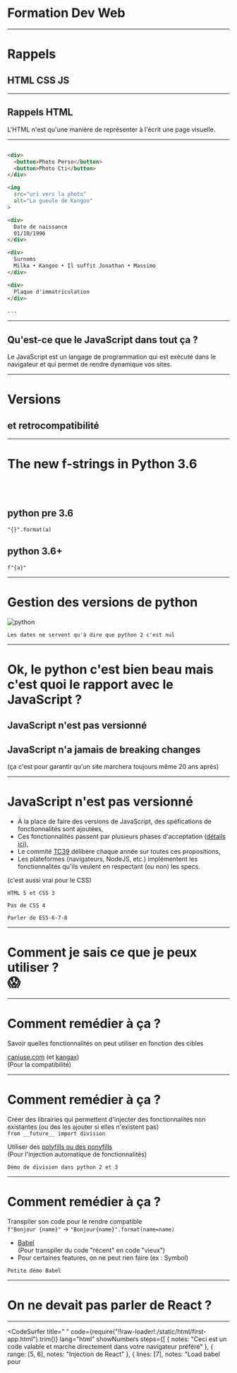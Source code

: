 



# Formation Dev Web

---

# Rappels

## HTML CSS JS

---

<LinkCS />


## Rappels HTML

L'HTML n'est qu'une manière de représenter à l'écrit une page visuelle.

---

<LinkCS step={false} />


```HTML

<div>
  <button>Photo Perso</button>
  <button>Photo Cti</button>
</div>

<img
  src="uri vers la photo"
  alt="La gueule de Kangoo"
>

<div>
  Date de naissance
  01/10/1996
</div>

<div>
  Surnoms
  Milka • Kangoo • Il suffit Jonathan • Massimo
</div>

<div>
  Plaque d'immatriculation
</div>

...
```

---


## Qu'est-ce que le JavaScript dans tout ça ?

<Appear>
  <div>
    <p style={{ fontSize: theme.fontSizes[2] }}>
      Le JavaScript est un langage de programmation qui est exécuté dans le navigateur et qui permet de rendre dynamique
      vos sites.
    </p>
  </div>
  <Chrono />
</Appear>

---

# Versions

## et retrocompatibilité

---

# The new f-strings in Python 3.6

<br />
<br />

## python pre 3.6

`"{}".format(a)`

## python 3.6+

`f"{a}"`

---

# Gestion des versions de python

![python](./static/images/python-2-3.png)

```notes
Les dates ne servent qu'à dire que python 2 c'est nul
```

---

# Ok, le python c'est bien beau mais c'est quoi le rapport avec le JavaScript ?

<Appear>
  <div>
    <h2 style={{ fontSize: theme.fontSizes[3], margin: "2em" }}>JavaScript n'est pas versionné</h2>
  </div>
  <div>
    <h2 style={{ fontSize: theme.fontSizes[3] }}>JavaScript n'a jamais de breaking changes</h2>
    <span>(ça c'est pour garantir qu'un site marchera toujours même 20 ans après)</span>
  </div>
</Appear>

---

# JavaScript n'est pas versionné

- À la place de faire des versions de JavaScript, des spéfications de fonctionnalités sont ajoutées,
- Ces fonctionnalités passent par plusieurs phases d'acceptation ([détails ici](https://tc39.github.io/process-document/)),
- Le commité [TC39](https://github.com/tc39/proposals) délibère chaque année sur toutes ces propositions,
- Les plateformes (navigateurs, NodeJS, etc.) implémentent les fonctionnalités qu'ils veulent en respectant (ou non) les specs.

(c'est aussi vrai pour le CSS)

```notes
HTML 5 et CSS 3

Pas de CSS 4

Parler de ES5-6-7-8
```

---

<div>
  <h1 style={{ fontSize: "10em" }}>
    <span style={{ fontSize: "2rem", lineHeight: "2rem" }}>Comment je sais ce que je peux utiliser ?</span>
    <br />
    😱
  </h1>
</div>

---

# Comment remédier à ça ?

Savoir quelles fonctionnalités on peut utiliser en fonction des cibles

[caniuse.com](https://caniuse.com/) (et [kangax](http://kangax.github.io/)) <br/>
(Pour la compatibilité)

---

# Comment remédier à ça ?

Créer des librairies qui permettent d'injecter des fonctionnalités non existantes (ou des les ajouter si elles n'existent pas) <br/>
`from __future__ import division`

Utiliser des [polyfills ou des ponyfills](https://kikobeats.com/polyfill-ponyfill-and-prollyfill/) <br/>
(Pour l'injection automatique de fonctionnalités)

```notes
Démo de division dans python 2 et 3
```

---

# Comment remédier à ça ?

Transpiler son code pour le rendre compatible <br/>
`f"Bonjour {name}"` -> `"Bonjour{name}".format(name=name)`

- [Babel](https://babeljs.io/) <br/>
  (Pour transpiler du code "récent" en code "vieux")
- Pour certaines features, on ne peut rien faire (ex : Symbol)

```notes
Petite démo Babel
```

---

# On ne devait pas parler de React ?

---

<CodeSurfer
  title=" "
  code={require("!!raw-loader!./static/html/first-app.html").trim()}
  lang="html"
  showNumbers
  steps={[
    { notes: "Ceci est un code valable et marche directement dans votre navigateur préféré" },
    { range: [5, 6], notes: "Injection de React" },
    { lines: [7], notes: "Load babel pour <script type='text/babel'>" },
    { lines: [10, 38], notes: "Balise qui sera écrasée lorsque React sera loadé" },
    { lines: [12, 39], notes: "Block de code transpilé par Babel puis exécuté par le navigateur" },
    { lines: [20], range: [13, 16], notes: "On définit un composant React" },
    { range: [26, 33], notes: "La méthode render correspond à ce que le composant va afficher" },
    {
      tokens: { 29: [5, 6, 7, 8, 9, 10, 11, 12, 13, 14, 15, 16, 17] },
      range: [22, 24],
      notes: "Lorsqu'on vient changer le contenu de l'input, la fonction handleChange est appelée"
    },
    {
      ranges: [[22, 24], [17, 19]],
      notes: "lorsque setState est appelé, this.state (initialisé au constructor) est modifié"
    },
    {
      tokens: { 29: [18, 19, 20, 21, 22, 23, 24, 25, 26, 27] },
      lines: [26, 30],
      notes: "La méthode render est appelée de nouveau et la valeur du state est injecté dans l'HTML"
    }
  ]}
/>

---

# Résultat

<iframe
  style={{ border: "none" }}
  src={`data:text/html;charset=utf-8,${require("!!raw-loader!./static/html/first-app.html")}`}
/>

---

# React vs React-DOM

**React** = Gestion du virtual DOM

**React-DOM** = Reconciler pour le DOM, c.à.d bindings entre le VDOM et le vrai DOM

**React-Native** = Reconciler pour Android / iOS, c.à.d bindings entre le VDOM et des composants natifs Android ou iOS

<img
  src="https://almerosteyn.com/css/images/2017-11-15-id24-accessible-react-tips-tools-tricks/React-DOM.png"
  style={{ height: "20em" }}
/>

---

# Comment définir un composant React

Avec une classe

```jsx
class MyComponent extends React.Component {
  render() {
    return <div>Ceci est le minimum requis pour créer un composant</div>;
  }
}
```

Avec une fonction

```jsx
function MyComponent(props) {
  return <div>Ceci est le minimum requis pour créer un composant</div>;
}
```

Avec une fonction fléchée

```jsx
const MyComponent = props => <div>Ceci est le minimum requis pour créer un composant</div>;
```

---

## Depuis React 16.8, il n'y a plus aucune différence en terme de possibilités entre un composant classe et un composant fonction.

[Équivalence entre hooks and lifecycle](https://twitter.com/prchdk/status/1056960391543062528?s=09)

---

<CodeSurfer
  title="Okay, on va dire que je te suis. Mais c'est quoi ces < > dans ton render ?"
  code={require("!!raw-loader!./static/html/first-app.html")
    .split("\n")
    .filter((_, i) => i >= 25 && i < 33)
    .join("\n")}
/>

---

# JSX

Ce n'est pas de l'html, c'est du JSX

```jsx
const App = (
  <Element prop1={value1} props2={value2}>
    <Child1 />
    <Child2 />
  </Element>
);
```

Sucre syntaxique pour (converti par Babel) :

```jsx
const App = React.createElement(
  Element,
  { prop1: value1, props2: value2 },
  React.createElement(Child1, null),
  React.createElement(Child2, null)
);
```

Notes : il faut que React soit importé pour que le composant fonctionne car Babel réécrit votre fichier avec `React.createElement`

---

# Règles éléments React

Tout élément a une racine unique, si jamais vous voulez afficher plusieurs éléments JSX sans parent, utilisez `<React.Fragment>`

Don't

```jsx
const App = (
  <h1>title</h1>
  <h2>sub title</h2>
);
```

Do

```jsx
const App = (
  <React.Fragment>
    <h1>title</h1>
    <h2>sub title</h2>
  </React.Fragment>
);
```

---

# Règles éléments React

On utilise `{espression js}` pour injecter du code JS

Vous pouvez injecter des variables :

```jsx
const name = "World";

const App = <label>{name}</label>;
```

Ou n'importe quelle expression valide en JS :

```jsx
const condition = Math.random() > 0.5;

const App = <p style={{ visibility: condition ? "visible" : "hidden" }}>You {condition ? "can" : "can't"} see me</p>;
```

---

# Règles éléments React

Si vous voulez afficher une liste d'éléments JSX, il faut que vous leur donniez un attribut `key` qui permet de les traquer

```jsx
const characters = [
  {
    id: 0,
    name: "Tintin"
  },
  {
    id: 1,
    name: "Capitaine Haddock"
  },
  {
    id: 2,
    name: "Professeur Tournesol"
  },
  {
    id: 3,
    name: "Dupont"
  },
  {
    id: 4,
    name: "Dupond"
  }
];

const listOfCharacters = characters.map(character => <li key={character.id}>{character.name}</li>);

const App = <ul>{listOfCharacters}</ul>;
```

---

# Règles éléments React

- Si un composant retourne `null`, il n'affichera rien
- Les props et state d'un composant se doivent d'être pures (c.à.d non modifié)
- React fait la différence entre un élément HTML et un élément React grâce à la casse :

```jsx
const Li = ({ children, title }) => (
  <li className="list" title={title}>
    {children}
  </li>
);

// Jamais appelé
const ul = ({ children }) => <ul class="list-warpper">{children}</ul>;

const App = () => (
  <div>
    {/* div HTML */}
    <ul>
      {/* ul HTML */}
      <Li title="a">A</Li> {/* Li défini au dessus */}
      <Li title="b">B</Li>
    </ul>
  </div>
);
```

---

# Immutabilité

❗️Les state et props sont immutables ❗️

```jsx
this.state.list.push(element); // Don't ❌
this.setState(({ list }) => ({ list: list.push(element) })); // Don't ❌
this.setState(({ list }) => ({ list: [...list, element] })); // Do ✅
```

Pourquoi ?

- React ne détecte pas de changement donc ne va pas se re-render
- S'il se rerender quand même, on a changé la précédente valeur des props ou du state et donc on ne peut plus les comparer proprement
- La mutation peut se faire écraser par un setState prochain

En général en React, tout est immutable (sauf les attributs customs).

---

# Classes

---

<CodeSurfer
  title="Il est possible de de rajouter des méthodes qui vont être exécutées à des moments différents"
  code={require("!raw-loader!./static/js/SimpleComponent.js")
    .split("\n")
    .filter((_, i) => i > 1 && i <= 33)
    .join("\n")}
  steps={[
    {},
    { range: [2, 8], notes: "constructor est appelée lorsque le composant est crée" },
    { range: [22, 31], notes: "Puis render est appelée pour créer ce qui va être affiché" },
    {
      range: [10, 12],
      notes: "componentDidMount est appelée une fois que le composant a été monté dans le DOM (avec le visuel chargé)"
    },
    {
      range: [22, 31],
      notes: "render est ré-appelé à chaque fois que le composant doit subir un update"
    },
    {
      range: [14, 16],
      notes: "et après chaque update puis chaque mise-à-jour du DOM, componentDidUpdate est appelée"
    },
    {
      range: [18, 20],
      notes:
        "Losque composant va être retiré du DOM complètement, componentWillUnmount est appelé (utile pour supprimer des listeners)"
    }
  ]}
  showNumbers
/>

---


# Différentes méthodes disponibles

[Documentation complète](https://reactjs.org/docs/react-component.html)

<div style={{ display: "flex", flexDirection: "row" }}>
  <LifeCycle style={{ maxHeight: "80vh", height: "100%", flex: 2 }} />
  <div style={{ flex: 1, marginTop: "5em", fontSize: theme.fontSizes[2] }}>
    <p>
      Toutes les méthodes avec <b>UNSAFE</b> ne devraient plus être utilisées car vont être supprimées avec React 17.
    </p>
    <br />
    <p>
      Toutes les méthodes avec <b>STATIC</b> sont des méthodes de classe et pas d'instance.
    </p>
  </div>
</div>

---

# Hooks

---

<CodeSurfer
  title="Il est possible de de rajouter des méthodes qui vont être exécutées à des moments différents"
  code={require("!raw-loader!./static/js/SimpleHook.js")
    .split("\n")
    .filter((_, i) => i > 1 && i <= 24)
    .join("\n")}
  steps={[
    { notes: "Tout le corps de la fonction sauf ce qui est dans useEffect va être appelé" },
    {
      ranges: [[4, 5], [9, 9]],
      notes: "ce premier useEffect est appelé (équivalent à did mount)"
    },
    {
      range: [11, 13],
      notes: "puis ce deuxième useEffect est appelé (aussi un did mount)"
    },
    {
      notes: "et après chaque update toute la fonction sauf ce qui est dans useEffect va être reappelée"
    },
    {
      range: [11, 13],
      notes: "puis le deuxième useEffect est appelé (équivelent did update)"
    },
    {
      range: [6, 8],
      notes: "enfin, le callback du premier useEffect est appelé (équivalent will unmount)"
    }
  ]}
  showNumbers
/>

---

# Difference hooks vs component

[Documentation complète](https://reactjs.org/docs/hooks-overview.html)

Règles des hooks :

- L'ordre d'appel des hooks ont une importance
- Ne pas définir un hook dans un if
- Tous les hooks doivent commencés par "use" (même les hooks customs)

Bénéfices des hooks :

- À la place d'avoir un state "global" par composant, il faut définir un `useState` par variable de state
- useEffect permet d'avoir un contrôle plus précis du cycle de vie du composant en incluant au sein d'une même fonction les équivalents de `componentDidMount`, `componentDidUpdate`, `componentWillUnmount`, `shouldComponentUpdate` et `componentWillUpdate`
- Meilleure ségmentation de la logique pour les events listeners

Défaults :

- Nouvelle logique => développeurs moins habitués => moins lisible
- Donne facilement du code moins lisible

---

<CodeSurfer
  title="Passer des paramètres à des composants"
  code={require("!raw-loader!./static/js/Logic.js").trim()}
  showNumbers
/>

---

# Manipuler le DOM

[Documentation sur les refs](https://reactjs.org/docs/refs-and-the-dom.html)

En react, pour avoir accès au DOM, on utilise les `ref`.

---

<CodeSurfer title="Manipuler le DOM" code={require("!raw-loader!./static/js/Ref.js").trim()} />

---

# Context

[Documentation sur le context](https://reactjs.org/docs/context.html)

Si vous voulez réutiliser des données entre plusieurs composants sans devoir les passer en props à tous les fils, vous pouvez utilser les context React.

Mais c'est un peu fastidieux donc je ne vais pas plus vous en parler 🤷‍♂️

---

# Bundles

---

Depuis le début, on fait tourner notre code dans 1 seul fichier HTML et dans une balise `<script type="text/babel">`, mais comment fait-on pour écrire son code dans plusieurs fichiers différents ?

- [Webpack](https://webpack.js.org/)
- [Parce](https://parceljs.org/)
- [Rollup](https://rollupjs.org/)

Tous ces outils vont prendre tout le code écrit et le réunifier en 1 gros fichier (ou plusieurs plus petits en fonction de leur confs).

---

# Et si on a la flemme de réécrire les mêmes lignes de conf pour tous nos projets ?

- [create-react-app](https://facebook.github.io/create-react-app/) : Paramètres assez complets pour gérer une **single-page application** en React
- [Next](https://nextjs.org/) : **Server-side rendering** très simple en React
- [Gatsby](https://www.gatsbyjs.org/) : Gestion de **sites statiques** en React avec prérendu des pages en fichiers HTML statiques + hydratation

---


# TP

Écrire avec [create-react-app](https://facebook.github.io/create-react-app/) une To-Do list

<ToDo />
